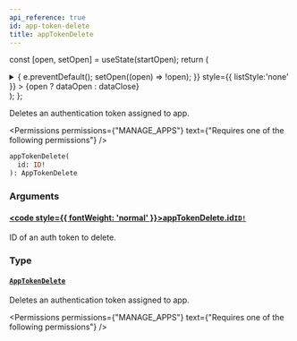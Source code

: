 ```yaml
---
api_reference: true
id: app-token-delete
title: appTokenDelete
---
```






const [open, setOpen] = useState(startOpen);
return (
<details {...(open ? { open: true } : {})} className="details" style={{ border:'none', boxShadow:'none', background:'var(--ifm-background-color)' }}>
<summary
onClick={(e) => {
e.preventDefault();
setOpen((open) => !open);
}}
style={{ listStyle:'none' }} >
{open ? dataOpen : dataClose}
</summary>
{open && children}
</details>
);
};

Deletes an authentication token assigned to app.


<Permissions permissions={"MANAGE_APPS"} text={"Requires one of the following permissions"} />


```graphql
appTokenDelete(
  id: ID!
): AppTokenDelete
```

### Arguments

#### [<code style={{ fontWeight: 'normal' }}>appTokenDelete.<b>id</b></code>](#)<Bullet />[`ID!`](../../../api-reference/miscellaneous/scalars/id.mdx) <Badge class="badge badge--secondary" text="non-null"/> <Badge class="badge badge--secondary" text="scalar"/> <Badge class="badge badge--secondary" text="miscellaneous"/>

ID of an auth token to delete.

### Type

#### [`AppTokenDelete`](../../../api-reference/apps/objects/app-token-delete.mdx) <Badge class="badge badge--secondary" text="object"/> <Badge class="badge badge--secondary" text="apps"/>

Deletes an authentication token assigned to app.


<Permissions permissions={"MANAGE_APPS"} text={"Requires one of the following permissions"} />


